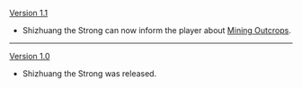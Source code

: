 {{Change History/Header}}
[[Version 1.1]]
*Shizhuang the Strong can now inform the player about [[Mining Outcrops]].
----
[[Version 1.0]]
*Shizhuang the Strong was released.